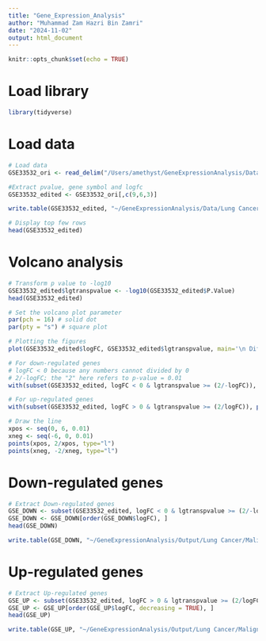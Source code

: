 ```yaml
---
title: "Gene_Expression_Analysis"
author: "Muhammad Zam Hazri Bin Zamri"
date: "2024-11-02"
output: html_document
---
```

```r
knitr::opts_chunk$set(echo = TRUE)
```
# Load library
```r
library(tidyverse)
```
# Load data
```r
# Load data
GSE33532_ori <- read_delim("/Users/amethyst/GeneExpressionAnalysis/Data/Lung Cancer/Malignant/GSE33532/GSE33532_filtered.tsv")

#Extract pvalue, gene symbol and logfc
GSE33532_edited <- GSE33532_ori[,c(9,6,3)]

write.table(GSE33532_edited, "~/GeneExpressionAnalysis/Data/Lung Cancer/Malignant/GSE33532/GSE33532_edited.tsv", quote = FALSE, sep = '\t', row.names = FALSE)

# Display top few rows
head(GSE33532_edited)
```
# Volcano analysis
```r
# Transform p value to -log10
GSE33532_edited$lgtranspvalue <- -log10(GSE33532_edited$P.Value)
head(GSE33532_edited)

# Set the volcano plot parameter
par(pch = 16) # solid dot
par(pty = "s") # square plot

# Plotting the figures
plot(GSE33532_edited$logFC, GSE33532_edited$lgtranspvalue, main='\n Diffrentially expressed Gene Analysis: GSE33532\n Tumor (n = 80) vs Control (n = 20)\n -log10(p-value) > 2 & |log2FC| > 1\n', xlab=expression('lg'[2]*'FC'), ylab=expression('-lg'[10]*'pvalue'),cex.lab=1.2)

# For down-regulated genes
# logFC < 0 because any numbers cannot divided by 0
# 2/-logFC; the "2" here refers to p-value = 0.01
with(subset(GSE33532_edited, logFC < 0 & lgtranspvalue >= (2/-logFC)), points(logFC, lgtranspvalue, col = "red"))

# For up-regulated genes
with(subset(GSE33532_edited, logFC > 0 & lgtranspvalue >= (2/logFC)), points(logFC, lgtranspvalue, col = "blue"))

# Draw the line
xpos <- seq(0, 6, 0.01)
xneg <- seq(-6, 0, 0.01)
points(xpos, 2/xpos, type="l")
points(xneg, -2/xneg, type="l")
```
# Down-regulated genes
```r
# Extract Down-regulated genes
GSE_DOWN <- subset(GSE33532_edited, logFC < 0 & lgtranspvalue >= (2/-logFC) , select = c(Updated.gene.symbol, logFC, P.Value))
GSE_DOWN <- GSE_DOWN[order(GSE_DOWN$logFC), ]
head(GSE_DOWN)

write.table(GSE_DOWN, "~/GeneExpressionAnalysis/Output/Lung Cancer/Malignant/GSE33532/GSE33532_DN.tsv", quote = FALSE, sep = '\t', row.names = FALSE)
```
# Up-regulated genes
```r
# Extract Up-regulated genes
GSE_UP <- subset(GSE33532_edited, logFC > 0 & lgtranspvalue >= (2/logFC) , select = c(Updated.gene.symbol, logFC, P.Value))
GSE_UP <- GSE_UP[order(GSE_UP$logFC, decreasing = TRUE), ]
head(GSE_UP)

write.table(GSE_UP, "~/GeneExpressionAnalysis/Output/Lung Cancer/Malignant/GSE33532/GSE33532_UP.tsv", quote = FALSE, sep = '\t', row.names = FALSE)
```